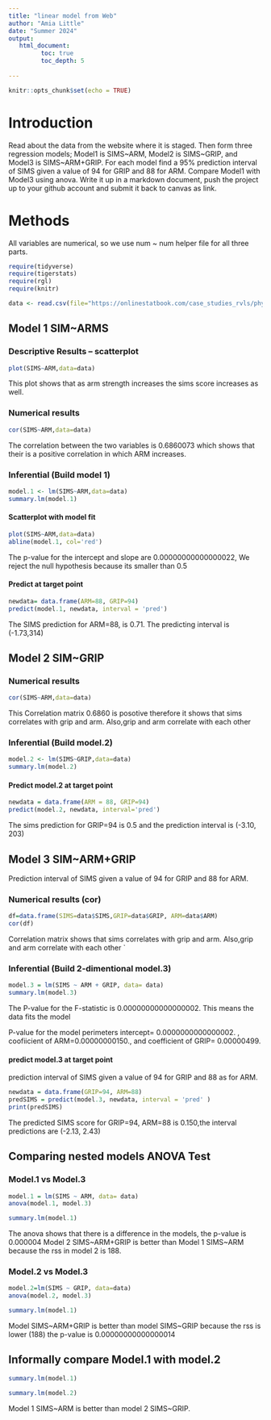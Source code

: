 ```yaml
---
title: "linear model from Web"
author: "Amia Little"
date: "Summer 2024"
output:
   html_document:
         toc: true
         toc_depth: 5
        
---
```


```r
knitr::opts_chunk$set(echo = TRUE)
```

# Introduction

Read about the data from the website where it is staged.  Then form three regression models; Model1 is SIMS~ARM, Model2 is SIMS~GRIP, and Model3 is SIMS~ARM+GRIP. For each model find a 95% prediction interval of SIMS given a value of 94  for GRIP and 88 for ARM. Compare Model1 with Model3 using anova. Write it up in a markdown document, push the project up to your github account and submit it back to canvas as link. 

# Methods
All variables are numerical, so we use num ~ num helper file for all three parts.


```r
require(tidyverse)
require(tigerstats)
require(rgl)
require(knitr)

```

```r
data <- read.csv(file="https://onlinestatbook.com/case_studies_rvls/physical_strength/data.txt",sep="",header=TRUE)  

```

## Model 1 SIM~ARMS 

### Descriptive Results -- scatterplot



```r
plot(SIMS~ARM,data=data)
```

This plot shows that as arm strength increases the sims score increases as well. 



### Numerical results

```r
cor(SIMS~ARM,data=data)
```
The correlation between the two variables is 0.6860073 which shows that their is a positive correlation in which ARM increases.

### Inferential   (Build model 1) 

```r
model.1 <- lm(SIMS~ARM,data=data)
summary.lm(model.1)
```


#### Scatterplot with model fit
```r
plot(SIMS~ARM,data=data) 
abline(model.1, col='red')
```

The p-value for the intercept and slope are 0.00000000000000022,
We reject the null hypothesis because its smaller than 0.5


#### Predict at target point

```r
newdata= data.frame(ARM=88, GRIP=94)
predict(model.1, newdata, interval = 'pred')
```

The SIMS prediction for ARM=88, is 0.71.
The predicting interval is (-1.73,314)

## Model 2 SIM~GRIP

### Numerical results

```r
cor(SIMS~ARM,data=data)
```

This Correlation matrix 0.6860 is posotive therefore it shows that sims correlates with grip and arm. 
Also,grip and arm correlate with each other



### Inferential  (Build model.2) 

```r
model.2 <- lm(SIMS~GRIP,data=data)
summary.lm(model.2)
```

  

#### Predict model.2 at target point 


```r
newdata = data.frame(ARM = 88, GRIP=94) 
predict(model.2, newdata, interval='pred')
```

The sims prediction for GRIP=94 is 0.5 and the prediction interval is (-3.10, 203)




## Model 3 SIM~ARM+GRIP 

Prediction interval of SIMS given a value of 94  for GRIP and 88 for ARM.

### Numerical results (cor) 

```r
df=data.frame(SIMS=data$SIMS,GRIP=data$GRIP, ARM=data$ARM) 
cor(df)
```
Correlation matrix shows that sims correlates with grip and arm. 
Also,grip and arm correlate with each other
`
  
### Inferential  (Build 2-dimentional model.3) 

```r
model.3 = lm(SIMS ~ ARM + GRIP, data= data) 
summary.lm(model.3)
```

The P-value for the F-statistic is 0.00000000000000002.
This means the data fits the model 

P-value for the model perimeters intercept= 0.0000000000000002. , coofiicient of ARM=0.00000000150., and coefficient of GRIP= 0.00000499.


#### predict model.3 at target point

prediction interval of SIMS given a value of 94  for GRIP and 88 as for ARM.

```r
newdata = data.frame(GRIP=94, ARM=88) 
predSIMS = predict(model.3, newdata, interval = 'pred' ) 
print(predSIMS)
```

The predicted SIMS score for GRIP=94, ARM=88 is 0.150,the interval predictions are (-2.13, 2.43) 


## Comparing nested models ANOVA Test 

### Model.1 vs Model.3

```r
model.1 = lm(SIMS ~ ARM, data= data) 
anova(model.1, model.3)
```
 
```r
summary.lm(model.1)
```
 
The anova shows that there is a difference in the models, the p-value is 0.000004 
Model 2 SIMS~ARM+GRIP is better than Model 1 SIMS~ARM because the rss in model 2 is 188.  


### Model.2 vs Model.3

```r
model.2=lm(SIMS ~ GRIP, data=data) 
anova(model.2, model.3)
```

```r
summary.lm(model.1)
```

Model SIMS~ARM+GRIP is better than model SIMS~GRIP because the rss is lower (188) the p-value is 0.00000000000000014


## Informally compare Model.1 with model.2 

```r
summary.lm(model.1)
```

```r
summary.lm(model.2)
```

Model 1 SIMS~ARM is better than model 2 SIMS~GRIP.


